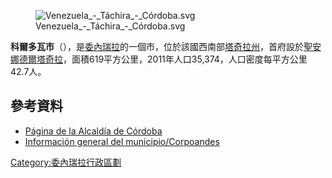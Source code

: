 [[Image:Venezuela_-_Táchira_-_Córdoba.svg|right]]

'''科爾多瓦市'''（{{lang-es|Municipio Córdoba}}），是[[委內瑞拉|委內瑞拉]]的一個市，位於該國西南部[[塔奇拉州|塔奇拉州]]，首府設於[[聖安娜德爾塔奇拉|聖安娜德爾塔奇拉]]，面積619平方公里，2011年人口35,374，人口密度每平方公里42.7人。

==參考資料==
* [http://www.alcaldiacordoba.org/ Página de la Alcaldía de Córdoba] {{Wayback|url=http://www.alcaldiacordoba.org/ |date=20180311011046 }}
* [https://web.archive.org/web/20130818130626/http://www.corpoandes.gov.ve/corpoandes/perfiles/tachira/cordoba/ Información general del municipio/Corpoandes]

{{Venezuela-geo-stub}}
[[Category:委內瑞拉行政區劃|Category:委內瑞拉行政區劃]]